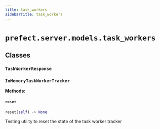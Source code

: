 ```yaml
---
title: task_workers
sidebarTitle: task_workers
---
```


# `prefect.server.models.task_workers`

## Classes

### `TaskWorkerResponse` <sup><a href="https://github.com/prefecthq/prefect/blob/main/src/prefect/server/models/task_workers.py#L16" target="_blank"><Icon icon="github" size="14" /></a></sup>

### `InMemoryTaskWorkerTracker` <sup><a href="https://github.com/prefecthq/prefect/blob/main/src/prefect/server/models/task_workers.py#L22" target="_blank"><Icon icon="github" size="14" /></a></sup>

**Methods:**

#### `reset` <sup><a href="https://github.com/prefecthq/prefect/blob/main/src/prefect/server/models/task_workers.py#L74" target="_blank"><Icon icon="github" size="14" /></a></sup>

```python
reset(self) -> None
```

Testing utility to reset the state of the task worker tracker

